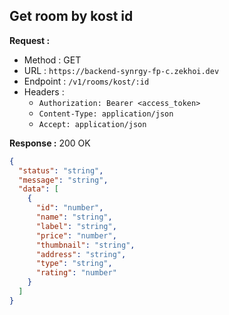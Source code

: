 
## Get room by kost id

**Request :**

- Method : <Badge method="GET">GET</Badge>
- URL : `https://backend-synrgy-fp-c.zekhoi.dev`
- Endpoint : `/v1/rooms/kost/:id`
- Headers :
  - `Authorization: Bearer <access_token>`
  - `Content-Type: application/json`
  - `Accept: application/json`

**Response :** <Badge outline variant="success">200 OK</Badge>

```json
{
  "status": "string",
  "message": "string",
  "data": [
    {
      "id": "number",
      "name": "string",
      "label": "string",
      "price": "number",
      "thumbnail": "string",
      "address": "string",
      "type": "string",
      "rating": "number"
    }
  ]
}
```
